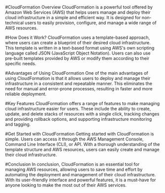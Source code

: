 

#CloudFormation Overview
CloudFormation is a powerful tool offered by Amazon Web Services (AWS) that helps users manage and deploy their cloud infrastructure in a simple and efficient way. It is designed for non-technical users to easily provision, configure, and manage a wide range of AWS resources.

#How Does it Work?
CloudFormation uses a template-based approach, where users can create a blueprint of their desired cloud infrastructure. This template is written in a text-based format using AWS's own scripting language called JSON (JavaScript Object Notation). Users can also use pre-built templates provided by AWS or modify them according to their specific needs.

#Advantages of Using CloudFormation
One of the main advantages of using CloudFormation is that it allows users to deploy and manage their infrastructure in a consistent and repeatable manner. This eliminates the need for manual and error-prone processes, resulting in faster and more reliable deployment.

#Key Features
CloudFormation offers a range of features to make managing cloud infrastructure easier for users. These include the ability to create, update, and delete stacks of resources with a single click, tracking changes and providing rollback options, and supporting infrastructure monitoring and tagging.

#Get Started with CloudFormation
Getting started with CloudFormation is simple. Users can access it through the AWS Management Console, Command Line Interface (CLI), or API. With a thorough understanding of the template structure and AWS resources, users can easily create and manage their cloud infrastructure.

#Conclusion
In conclusion, CloudFormation is an essential tool for managing AWS resources, allowing users to save time and effort by automating the deployment and management of their cloud infrastructure. With its user-friendly interface and powerful features, it is a must-have for anyone looking to make the most out of their AWS services.